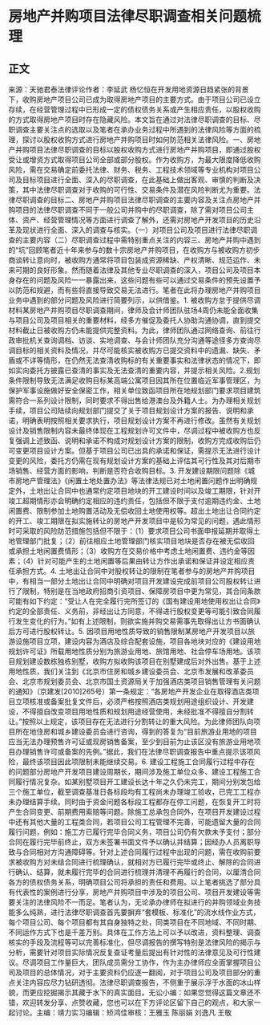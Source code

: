 # 房地产并购项目法律尽职调查相关问题梳理
## 正文
来源：天驰君泰法律评论作者：李延武 杨忆恒在开发用地资源日趋紧张的背景下，收购房地产项目公司已成为取得房地产项目的主要方式。由于项目公司已设立存续，在经营管理过程中已形成一定的债权债务关系或产生相应责任，以股权收购的方式取得房地产项目时存在隐藏风险。本文旨在通过对法律尽职调查的目标、尽职调查主要关注点的选取以及笔者在承办业务过程中所遇到的法律风险等方面的梳理，探讨以股权收购方式进行房地产并购项目时如何防范相关法律风险。一、房地产并购项目法律尽职调查的目标以股权收购方式进行房地产并购项目，即通过股权受让或增资方式取得项目公司全部或部分股权。作为收购方，为最大限度降低收购风险，需在交易确定前委托法律、财务、税务、工程技术领域等专业机构对项目公司及目标项目进行全面、深入的尽职调查，在此基础上做出客观、审慎的判断及决策，其中法律尽职调查对于收购的可行性、交易条件及潜在风险判断尤为重要。法律尽职调查的目标二、房地产并购项目法律尽职调查的主要内容及关注点房地产并购项目的法律尽职调查不同于一般公司并购中的尽职调查，除了需对项目公司主体、资产、经营管理情况等方面进行调查了解外，还需对房地产开发项目的历史沿革及现状进行全面、深入的调查与核实。（一）对项目公司及项目进行法律尽职调查的主要内容（二）尽职调查过程中需特别重点关注的内容三、房地产并购中遇到的“坑”回顾笔者近十年来参与的数十宗房地产并购项目，在收购方与被收购方初步商谈转让意向时，被收购方通常将项目包装成资源稀缺、产权清晰、规范运作、未来可期的良好形象。然而随着法律及其他专业尽职调查的深入，项目公司及项目本身存在的问题及风险一一暴露出来，这些问题有些可以通过交易条件的预先设置予以防范和规避，而有些将直接导致交易无法进行。笔者在此将办理房地产并购项目业务中遇到的部分问题及风险进行简要列示，以供借鉴。1. 被收购方怠于提供尽调材料某房地产并购项目尽职调查期间，律师及会计师团队驻场4周仍未能全面收集与项目公司及项目相关的重要材料，经多方催促及委托人协助沟通协调，直到提交材料截止日被收购方仍未能提供完整资料。为此，律师团队通过网络查询、前往行政审批机关查询调档、访谈、实地调查、与会计师团队充分沟通等途径多方查询尽调目标的相关资料及情况，并尽可能核实被收购方已提交资料中的遗漏、缺失、矛盾或不详等情形，在仍然无法查清收购标的有关重要事实和法律状态的情况下，即如实向委托方披露已查清的事实及无法查清的重要内容，并提示相关风险。2.规划条件限制导致无法满足收购目标某高端公寓项目因其所在位置临近军事管理区，为保护军事设施做好安全保密工作，相关单位致函项目所在地规划部门要求项目建筑需符合一系列设计限制，同时要求不得出售给港澳台及外籍人士。为办理相关规划手续，项目公司陆续向规划部门提交了关于项目规划设计方案的报告、说明和承诺，明确表明按照相关要求执行，项目规划设计方案不再进行修改。虽然有关规划设计及销售限制内容未最终体现在工程规划许可文件中，尽调过程中被收购方也反复强调上述致函、说明和承诺不构成对规划设计方案的限制，收购方完成收购后仍可变更项目设计方案。但基于项目公司已出具的承诺和保证，需提示无法进行设计变更的风险，委托方仍需在现有规划设计方案的基础上评估其可行性及其对后期市场销售、经营方面的影响，判断是否符合收购目标。3. 开发建设期限问题除《城市房地产管理法》《闲置土地处置办法》等法律法规已对土地闲置问题作出明确规定外，土地出让合同中也通常约定项目地块的开工建设时间以及竣工期限，针对开竣工超期情形亦会明确约定相应的违约责任，包括但不限于支付逾期违约金、土地闲置费、限制参加土地购置活动及无偿收回土地使用权等。超出土地出让合同约定的开工、竣工期限在拟实施转让的房地产开发项目中是较为常见的问题，遇此情形时可采取的风险防范措施包括但不限于：（1）要求项目公司书面申报延期并取得土地管理部门批复；（2）前往相应土地管理部门核实项目地块是否存在被无偿收回或承担土地闲置费情形；（3）收购方在交易价格中考虑土地闲置费、违约金等因素；（4）针对可能产生的土地闲置等后果由转让方作出承诺和保证并设定相应责任承担方式。4. 土地出让合同中对股权转让的限制在笔者参与的房地产并购项目中，有相当一部分土地出让合同中明确对项目开发建设完成前项目公司股权转让进行了限制，特别是在当地政府招商引资项目、保障房项目中更为常见，其合同条款可能有如下约定：“受让人在完全履行完所签订的《国有建设用地使用权出让合同》约定的全部责任、义务前，非经出让方同意，不得进行股权变更等可能引致合同履行发生变化的行为。”如有上述限制，则欲实施并购交易需事先取得出让方书面确认后方可进行股权转让。5. 因项目用地性质导致的销售限制某房地产开发项目以旅游设施项目立项，建设内容为酒店及综合配套设施，项目各地块对应的《建设用地规划许可证》所载用地性质分别为旅游业用地、旅馆用地、社会停车场用地。该项目规划建设数栋独栋别墅，收购方拟收购该项目在别墅建成后对外出售。基于上述用地性质，我们关注到《北京市住房和城乡建设委员会、北京市发展和改革委员会、北京市规划委员会、北京市国土资源局关于加强酒店类项目销售管理有关问题的通知》（京建发[2010]265号）第一条规定：“各房地产开发企业在取得酒店类项目立项核准或备案批复文件后，必须严格按照酒店类规划用途组织设计、开发建设，不得擅自改变项目用地性质和规划用途经营使用，未经批准不得擅自分割转让。”按照以上规定，该项目存在无法进行分割转让的重大风险。为此律师团队向项目所在地住房和城乡建设委员会进行咨询，得到的答复为“目前旅游业用地的项目应当无法办理预售许可证或现房销售备案，至少到目前为止该区没有旅游业用地项目办理销售许可或备案的先例。”据此，我们在法律尽职调查报告中重点提示该项风险，最终该项目因此项限制未能继续交易。6. 建设工程施工合同履行过程中存在的问题部分房地产开发项目建设周期长，期间涉及施工单位众多、建设工程施工合同履行情况复杂。如某别墅项目开工建设长达十年之久仍未完工，期间分别发包给三个施工单位，截至调查基准日各标段均有工程尚未办理竣工验收，已完工工程亦未办理结算手续。同时由于资金问题各标段工程都存在停工问题，在恢复开工时将产生合同变更、前期费用索赔等问题。除施工总承包合同外，在项目开发建设过程中还有其他大量的工程类合同，若项目公司工程管理不完善，可能遗留大量的合同履行问题，例如：施工方已履行完毕合同义务，项目公司仍有欠款未予支付；部分合同在履行完毕前终止，双方未签署书面文件予以确认并结算；因经办人员离职导致与合同相对方沟通障碍等。针对上述合同履行过程中出现的问题，需在收购前要求被收购方对未结合同进行梳理确认，就相对方已履行完毕或终止、解除的合同进行确认、结算，就未履行完毕的合同进行梳理并清理不再履行的合同，以厘清合同各方的债权债务关系，明确项目公司将承担的责任和费用。以上笔者挑选了部分具有代表性的案例进行分享，房地产并购项目中涉及的项目公司、项目开发建设等需要关注的法律风险不一而足。笔者认为，无论承办律师在拟进行的并购领域业务技能多么纯熟，进行法律尽职调查首先要摒弃“套模板、标准化”的流水线作业方式，每个项目公司、每个项目都有其自身独特之处，同类项目在不同地域、不同时期、不同运作方式下也是千差万别。具体在工作方法上可以予以改进，资料整理、调查核实的手段及流程等可以完善标准化，但尽调报告的撰写特别是法律风险的揭示与分析，需要针对项目实际情况反复查证考量后提出有针对性的法律意见及可行性建议。尽调项目工作量巨大，团队成员需分工协作，作为主办律师应全面掌握项目公司及项目的总体情况，对于主要资料仍应逐一翻阅，对于项目公司及项目部分的重点关注内容应尽力钻研透彻。法律尽职调查报告，不侧重于展示浮于水面的冰山样貌，而更应挖掘揭示其藏于水下的真实面目。无讼小编：如果您觉得这篇文章还不错，欢迎转发分享、点赞收藏，您也可以在下方评论区留下自己的观点，和大家一起讨论。主编：靖力实习编辑：矫鸿佳审核：王雅玉 陈丽娟 刘逸凡 王敬